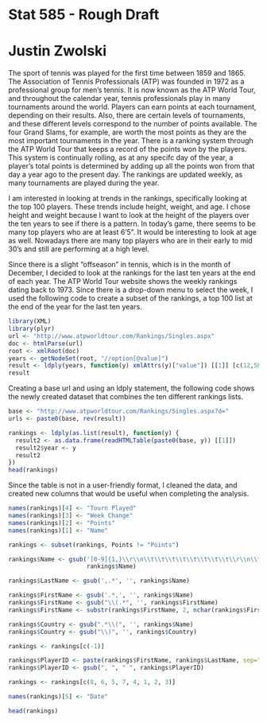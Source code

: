 Stat 585 - Rough Draft
========================================================
Justin Zwolski
========================================================

The sport of tennis was played for the first time between 1859 and 1865. The Association of Tennis Professionals (ATP) was founded in 1972 as a professional group for men's tennis. It is now known as the ATP World Tour, and throughout the calendar year, tennis professionals play in many tournaments around the world. Players can earn points at each tournament, depending on their results. Also, there are certain levels of tournaments, and these different levels correspond to the number of points available. The four Grand Slams, for example, are worth the most points as they are the most important tournaments in the year. There is a ranking system through the ATP World Tour that keeps a record of the points won by the players. This system is continually rolling, as at any specifc day of the year, a player's total points is determined by adding up all the points won from that day a year ago to the present day. The rankings are updated weekly, as many tournaments are played during the year.

I am interested in looking at trends in the rankings, specifically looking at the top 100 players. These trends include height, weight, and age. I chose height and weight because I want to look at the height of the players over the ten years to see if there is a pattern. In today's game, there seems to be many top players who are at least 6'5". It would be interesting to look at age as well. Nowadays there are many top players who are in their early to mid 30's and still are performing at a high level.

Since there is a slight "offseason" in tennis, which is in the month of December, I decided to look at the rankings for the last ten years at the end of each year. The ATP World Tour website shows the weekly rankings dating back to 1973. Since there is a drop-down menu to select the week, I used the following code to create a subset of the rankings, a top 100 list at the end of the year for the last ten years.

```r
library(XML)
library(plyr)
url <- "http://www.atpworldtour.com/Rankings/Singles.aspx"
doc <- htmlParse(url)
root <- xmlRoot(doc)
years <- getNodeSet(root, "//option[@value]")
result <- ldply(years, function(y) xmlAttrs(y)["value"]) [[1]] [c(12,58,105,151,203,255,307,360,412,464)]
result
```

Creating a base url and using an ldply statement, the following code shows the newly created dataset that combines the ten different rankings lists.

```r
base <- "http://www.atpworldtour.com/Rankings/Singles.aspx?d="
urls <- paste0(base, rev(result))

rankings <- ldply(as.list(result), function(y) {
  result2 <- as.data.frame(readHTMLTable(paste0(base, y)) [[1]])
  result2$year <- y
  result2
})
head(rankings)
```

Since the table is not in a user-friendly format, I cleaned the data, and created new columns that would be useful when completing the analysis.

```r
names(rankings)[4] <- "Tourn Played"
names(rankings)[3] <- "Week Change"
names(rankings)[2] <- "Points"
names(rankings)[1] <- "Name"

rankings <- subset(rankings, Points != "Points")

rankings$Name <- gsub('[0-9]{1,}\\r\\n\\t\\t\\t\\t\\t\\t\\t\\t\\r\\n\\t\\t\\t\\t\\t\\t\\t\\t\\t', '',
                      rankings$Name)

rankings$LastName <- gsub(',.*', '', rankings$Name)

rankings$FirstName <- gsub('.*,', '', rankings$Name)
rankings$FirstName <- gsub("\\(.*", '', rankings$FirstName)
rankings$FirstName <- substr(rankings$FirstName, 2, nchar(rankings$FirstName)-1)

rankings$Country <- gsub(".*\\(", '', rankings$Name)
rankings$Country <- gsub("\\)", '', rankings$Country)

rankings <- rankings[c(-1)]

rankings$PlayerID <- paste(rankings$FirstName, rankings$LastName, sep=", ")
rankings$PlayerID <- gsub(", ", " ", rankings$PlayerID)

rankings <- rankings[c(8, 6, 5, 7, 4, 1, 2, 3)]

names(rankings)[5] <- "Date"

head(rankings)
```

